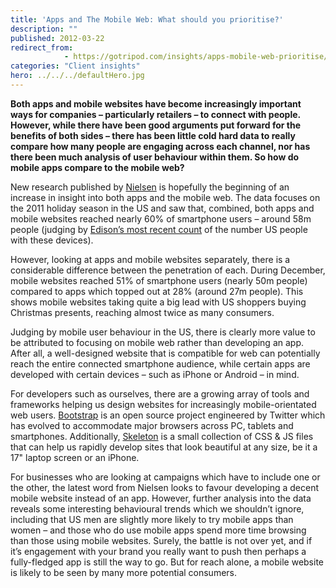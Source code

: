 ```yaml
---
title: 'Apps and The Mobile Web: What should you prioritise?'
description: ""
published: 2012-03-22
redirect_from: 
            - https://gotripod.com/insights/apps-mobile-web-prioritise/
categories: "Client insights"
hero: ../../../defaultHero.jpg
---
```

**Both apps and mobile websites have become increasingly important ways for companies – particularly retailers – to connect with people. However, while there have been good arguments put forward for the benefits of both sides – there has been little cold hard data to really compare how many people are engaging across each channel, nor has there been much analysis of user behaviour within them. So how do mobile apps compare to the mobile web?**

New research published by [Nielsen](http://blog.nielsen.com/nielsenwire/?p=31164) is hopefully the beginning of an increase in insight into both apps and the mobile web. The data focuses on the 2011 holiday season in the US and saw that, combined, both apps and mobile websites reached nearly 60% of smartphone users – around 58m people (judging by [Edison’s most recent count](http://www.edisonresearch.com/home/archives/2011/05/the_social_habit_2011.php) of the number US people with these devices).

However, looking at apps and mobile websites separately, there is a considerable difference between the penetration of each. During December, mobile websites reached 51% of smartphone users (nearly 50m people) compared to apps which topped out at 28% (around 27m people). This shows mobile websites taking quite a big lead with US shoppers buying Christmas presents, reaching almost twice as many consumers.

Judging by mobile user behaviour in the US, there is clearly more value to be attributed to focusing on mobile web rather than developing an app. After all, a well-designed website that is compatible for web can potentially reach the entire connected smartphone audience, while certain apps are developed with certain devices – such as iPhone or Android – in mind.

For developers such as ourselves, there are a growing array of tools and frameworks helping us design websites for increasingly mobile-orientated web users. [Bootstrap](http://twitter.github.com/bootstrap/) is an open source project engineered by Twitter which has evolved to accommodate major browsers across PC, tablets and smartphones. Additionally, [Skeleton](http://www.getskeleton.com/) is a small collection of CSS & JS files that can help us rapidly develop sites that look beautiful at any size, be it a 17" laptop screen or an iPhone.

For businesses who are looking at campaigns which have to include one or the other, the latest word from Nielsen looks to favour developing a decent mobile website instead of an app. However, further analysis into the data reveals some interesting behavioural trends which we shouldn’t ignore, including that US men are slightly more likely to try mobile apps than women – and those who do use mobile apps spend more time browsing than those using mobile websites. Surely, the battle is not over yet, and if it’s engagement with your brand you really want to push then perhaps a fully-fledged app is still the way to go. But for reach alone, a mobile website is likely to be seen by many more potential consumers.
